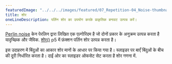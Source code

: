 ---
featuredImage: "../../../images/featured/07_Repetition-04_Noise-thumbnail.png"
title: शोर
oneLineDescription: पर्लिन शोर का उपयोग करके प्राकृतिक बनावट उत्पन्न करें।
---

<a href="https://en.wikipedia.org/wiki/Perlin_noise" target="_blank">Perlin noise</a>
केन पेरलिन द्वारा लिखित एक एल्गोरिदम है जो दोनों प्रकार के अनुक्रम उत्पन्न करता है
यादृच्छिक और जैविक.
<a href='https://p5js.org/reference/p5/noise' target='_blank'>शोर()</a>
p5 में फ़ंक्शन पर्लिन शोर उत्पन्न करता है।

इस उदाहरण में बिंदुओं का आकार शोर मानों के आधार पर किया गया है। स्लाइडर पर
बाएँ बिंदुओं के बीच की दूरी निर्धारित करता है। दाईं ओर का स्लाइडर ऑफसेट सेट करता है
शोर गणना में.